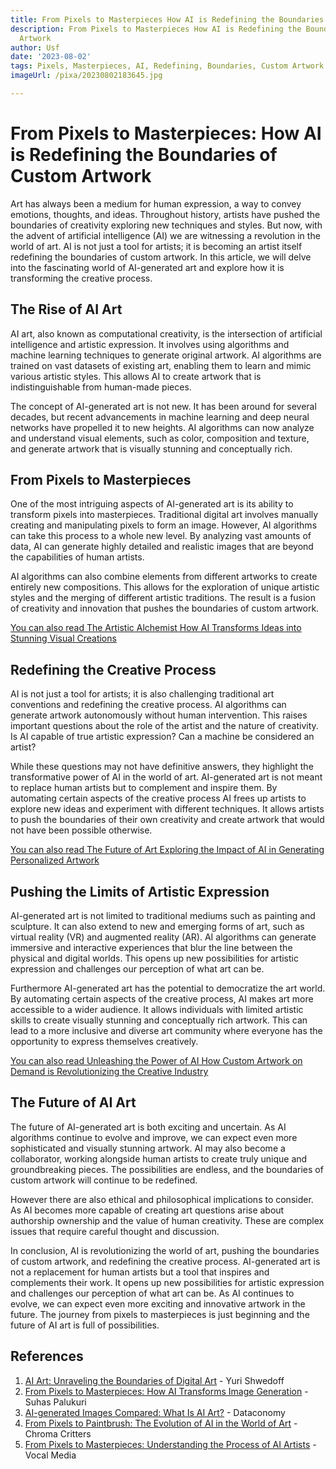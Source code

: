 ```yaml
---
title: From Pixels to Masterpieces How AI is Redefining the Boundaries of Custom Artwork
description: From Pixels to Masterpieces How AI is Redefining the Boundaries of Custom
  Artwork
author: Usf
date: '2023-08-02'
tags: Pixels, Masterpieces, AI, Redefining, Boundaries, Custom Artwork
imageUrl: /pixa/20230802183645.jpg

---
```

# From Pixels to  Masterpieces: How AI is Redefining the Boundaries  of Custom Artwork

Art  has always been a medium for human expression,  a way to convey emotions, thoughts, and ideas. Throughout history, artists have  pushed the  boundaries of creativity exploring  new  techniques and styles. But now, with the advent of artificial intelligence (AI) we are witnessing a revolution in the world of art. AI  is not just a tool for artists; it  is becoming an artist itself  redefining the boundaries of custom artwork. In this article, we will delve into the fascinating world of AI-generated art and explore how it is transforming the creative process.

## The Rise of AI Art

AI art, also known as computational creativity, is the  intersection of artificial intelligence and artistic expression. It involves using algorithms and machine learning techniques to generate  original artwork. AI algorithms are trained on vast datasets of existing art, enabling them to learn and mimic various artistic styles.  This allows AI to create artwork that is indistinguishable  from human-made pieces.

The concept of AI-generated art is not new. It has been around for several decades, but recent advancements in machine learning and deep neural  networks have propelled it to new heights. AI algorithms  can now analyze and understand visual elements, such as color, composition and texture, and generate artwork  that is visually stunning and conceptually rich.

## From Pixels to Masterpieces

One of the most intriguing  aspects of AI-generated art is its ability to transform  pixels into masterpieces. Traditional digital art involves manually creating  and manipulating pixels to  form an image.  However, AI algorithms can  take this process  to a whole new level. By analyzing vast amounts of data, AI can generate highly detailed  and realistic images that are  beyond  the capabilities of human artists.

AI algorithms can also combine elements from different artworks to create entirely new compositions. This allows for the exploration of unique artistic styles and the merging of different artistic traditions. The result is a fusion of creativity and innovation that pushes  the boundaries of custom artwork.

[You can also read The Artistic Alchemist How AI Transforms Ideas into Stunning  Visual Creations](The%20Artistic%20Alchemist%20How%20AI%20Transforms%20Ideas%20into%20Stunning%20Visual%20Creations)


## Redefining the Creative  Process

AI is not just a tool for artists; it is also challenging traditional art conventions and redefining the creative process. AI algorithms can generate artwork autonomously without human  intervention. This raises important questions about the role of the artist and the nature of creativity. Is AI  capable of true artistic expression? Can a machine  be considered an artist?

While these questions may  not have definitive answers, they highlight the transformative power of AI in  the world of art. AI-generated art is not meant to replace human  artists but to complement and inspire them. By automating certain aspects of the creative process AI frees up artists to explore new ideas and experiment with different techniques. It allows artists to  push the  boundaries of their own creativity and create artwork  that would not have been possible otherwise.

[You can also read The Future  of Art Exploring the Impact of AI  in  Generating Personalized Artwork](The%20Future%20of%20Art%20Exploring%20the%20Impact%20of%20AI%20in%20Generating%20Personalized%20Artwork)


## Pushing the  Limits  of Artistic Expression

AI-generated art is not limited to traditional mediums such  as painting and sculpture.  It can also extend to new  and emerging forms of art, such as virtual reality (VR) and  augmented reality (AR). AI algorithms can  generate immersive and  interactive experiences that blur the line between  the physical and digital  worlds. This opens up new possibilities for artistic  expression  and challenges our perception of what art can be.

Furthermore AI-generated art has  the potential to  democratize the art world. By automating certain aspects of the creative process,  AI makes  art more  accessible to a wider audience. It allows individuals with limited artistic skills  to create  visually stunning and conceptually rich artwork. This can lead to a more inclusive  and diverse  art community  where everyone has the opportunity to express themselves creatively.

[You can also read  Unleashing  the Power of  AI  How Custom Artwork  on Demand is Revolutionizing the Creative Industry](Unleashing%20the%20Power%20of%20AI%20How%20Custom%20Artwork%20on%20Demand%20is%20Revolutionizing%20the%20Creative%20Industry)


## The Future of AI Art

The  future of AI-generated art is both exciting and uncertain. As AI algorithms continue to evolve and  improve, we can expect even more sophisticated and  visually stunning artwork. AI may also become a collaborator, working alongside human artists to create truly unique and groundbreaking  pieces. The possibilities are endless, and  the boundaries of custom artwork will continue to be redefined.

However there are also ethical and philosophical implications to consider. As  AI becomes more capable of creating art questions arise about authorship ownership and the  value of human creativity. These are complex issues that require careful thought and  discussion.

In conclusion, AI is revolutionizing the world  of art, pushing the boundaries of custom artwork, and redefining the creative process. AI-generated art is not a replacement for human artists but a tool that inspires and complements their work. It opens up new  possibilities for artistic expression and challenges our perception of what art can be. As AI continues to evolve, we can expect even more exciting and innovative  artwork  in the future. The journey from pixels to  masterpieces is just beginning and the  future of AI art is full of possibilities.

## References

1.  [AI Art: Unraveling the Boundaries of Digital Art](https://www.yurishwedoff.com/ai-art-unraveling-the-boundaries-of-digital-art/) - Yuri Shwedoff
2. [From Pixels to Masterpieces: How AI Transforms Image Generation](https://suhaspalukuri.medium.com/from-pixels-to-masterpiece-suhaspalukuri-fc8bb850a933) - Suhas Palukuri
3. [AI-generated Images Compared: What Is AI Art?](https://dataconomy.com/2023/05/23/ai-generated-images-what-is-ai-art-tools/) - Dataconomy
4. [From Pixels  to  Paintbrush: The Evolution of AI  in the  World of Art](https://www.chromacritters.com/blogs/explore-the-world-of-chroma-critters/from-pixels-to-paintbrush-the-evolution-of-ai-in-the-world-of-art) - Chroma Critters
5.  [From Pixels to Masterpieces: Understanding the Process of AI Artists](https://vocal.media/geeks/from-pixels-to-masterpieces-understanding-the-process-of-ai-artists) - Vocal Media